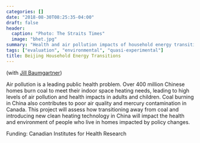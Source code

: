 ```yaml
---
categories: []
date: "2018-08-30T08:25:35-04:00"
draft: false
header:
  caption: "Photo: The Straits Times"
  image: "bhet.jpg"
summary: "Health and air pollution impacts of household energy transitions"
tags: ["evaluation", "environmental", "quasi-experimental"]
title: Beijing Household Energy Transitions
---
```


(with [Jill Baumgartner](https://jillbaumgartner.weebly.com/))

Air pollution is a leading public health problem. Over 400 million Chinese homes burn coal to meet their indoor space heating needs, leading to high levels of air pollution and health impacts in adults and children. Coal burning in China also contributes to poor air quality and mercury contamination in Canada. This project will assess how transitioning away from coal and introducing new clean heating technology in China will impact the health and environment of people who live in homes impacted by policy changes. 

Funding: Canadian Institutes for Health Research

